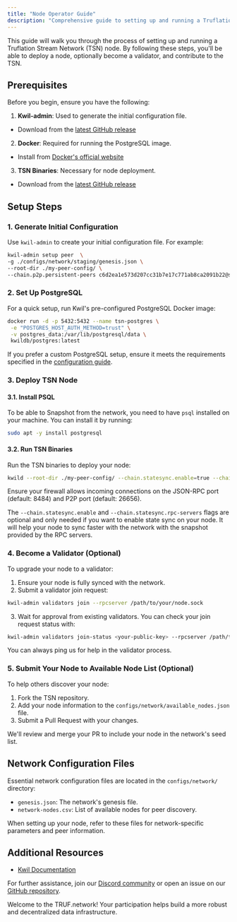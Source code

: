 ---
title: "Node Operator Guide"
description: "Comprehensive guide to setting up and running a Truflation Stream Network (TSN) node."
---

This guide will walk you through the process of setting up and running a Truflation Stream Network (TSN) node. By following these steps, you'll be able to deploy a node, optionally become a validator, and contribute to the TSN.

## Prerequisites

Before you begin, ensure you have the following:

1. **Kwil-admin**: Used to generate the initial configuration file.

- Download from the [latest GitHub release](https://github.com/kwilteam/kwil-db/releases)

2. **Docker**: Required for running the PostgreSQL image.

- Install from [Docker's official website](https://docs.docker.com/get-docker/)

3. **TSN Binaries**: Necessary for node deployment.

- Download from the [latest GitHub release](https://github.com/trufnetwork/truf-node/releases)

## Setup Steps

### 1. Generate Initial Configuration

Use `kwil-admin` to create your initial configuration file. For example:

```bash
kwil-admin setup peer  \
-g ./configs/network/staging/genesis.json \
--root-dir ./my-peer-config/ \
--chain.p2p.persistent-peers c6d2ea1e573d207cc31b7e17c771ab8ca2091b22@staging.node-1.tsn.truflation.com:26656,34599966ce4b67628f4cfa99fdca74ea2d039018@staging.node-2.tsn.truflation.com:26656
```

### 2. Set Up PostgreSQL

For a quick setup, run Kwil's pre-configured PostgreSQL Docker image:

```bash
docker run -d -p 5432:5432 --name tsn-postgres \
 -e "POSTGRES_HOST_AUTH_METHOD=trust" \
 -v postgres_data:/var/lib/postgresql/data \
 kwildb/postgres:latest
```

If you prefer a custom PostgreSQL setup, ensure it meets the requirements specified in the [configuration guide](https://docs.kwil.com/docs/daemon/running-postgres).

### 3. Deploy TSN Node

#### 3.1. Install PSQL

To be able to Snapshot from the network, you need to have `psql` installed on your machine. You can install it by running:

```bash
sudo apt -y install postgresql
```

#### 3.2. Run TSN Binaries

Run the TSN binaries to deploy your node:

```bash
kwild --root-dir ./my-peer-config/ --chain.statesync.enable=true --chain.statesync.rpc-servers='http://18.189.163.27:26657'
```

Ensure your firewall allows incoming connections on the JSON-RPC port (default: 8484) and P2P port (default: 26656).

The `--chain.statesync.enable` and `--chain.statesync.rpc-servers` flags are optional and only needed if you want to enable state sync on your node. It will help your node to sync faster with the network with the snapshot provided by the RPC servers.

### 4. Become a Validator (Optional)

To upgrade your node to a validator:

1. Ensure your node is fully synced with the network.
2. Submit a validator join request:

```bash
kwil-admin validators join --rpcserver /path/to/your/node.sock
```

3. Wait for approval from existing validators. You can check your join request status with:

```bash
kwil-admin validators join-status <your-public-key> --rpcserver /path/to/your/node.sock
```

You can always ping us for help in the validator process.

### 5. Submit Your Node to Available Node List (Optional)

To help others discover your node:

1. Fork the TSN repository.
2. Add your node information to the `configs/network/available_nodes.json` file.
3. Submit a Pull Request with your changes.

We'll review and merge your PR to include your node in the network's seed list.

## Network Configuration Files

Essential network configuration files are located in the `configs/network/` directory:

- `genesis.json`: The network's genesis file.
- `network-nodes.csv`: List of available nodes for peer discovery.

When setting up your node, refer to these files for network-specific parameters and peer information.

## Additional Resources

- [Kwil Documentation](https://docs.kwil.com)

For further assistance, join our [Discord community](https://discord.com/invite/5AMCBYxfW4) or open an issue on our [GitHub repository](https://github.com/trufnetwork/truf-node-operator/issues).

Welcome to the TRUF.network! Your participation helps build a more robust and decentralized data infrastructure.
